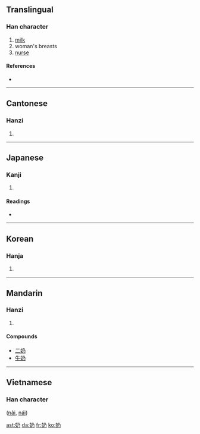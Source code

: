 {{see|嬭}}
==Translingual==

===Han character===
{{Han char|rn=38|rad=女|as=02|sn=5|four=4742<sub>7</sub>|canj=女弓竹尸 (VNHS)}}

# [[milk]]
# woman's breasts
# [[nurse]]

====References====
* {{Han ref|kx=0255.021|dkj=06043|dj=0518.030|hdz=21024.060|uh=5976|ud=22902|bh=A5A4|bd=42404}}

----

==Cantonese==

===Hanzi===
{{yue-hanzi|jyut=|y=naai5}}

# {{defn|Cantonese|sort=女02}}

----

==Japanese==

===Kanji===
{{ja-kanji|grade=|rs=女02}}

# {{defn|Japanese}}

====Readings====
* {{ja-readings|on=[[だい]] (dai), [[ね]] (ne), [[ない]] (nai)|kun=[[ちち]] (chichi), [[はぐくむ]] (hagukumu)}}

----

==Korean==

===Hanja===
{{ko-hanja|hangeul=내|rv=nae|mr=nae}}

# {{defn|Korean|sort=女02}}

----

==Mandarin==

===Hanzi===
{{cmn-hanzi|pin=[[nǎi]] ([[nai3]])|wg=nai<sup>3</sup>}}

# {{defn|Mandarin|sort=女02}}

====Compounds====
* [[二奶]]
* [[牛奶]]

----

==Vietnamese==
===Han character===
([[nãi]], [[nái]])

[[ast:奶]]
[[da:奶]]
[[fr:奶]]
[[ko:奶]]